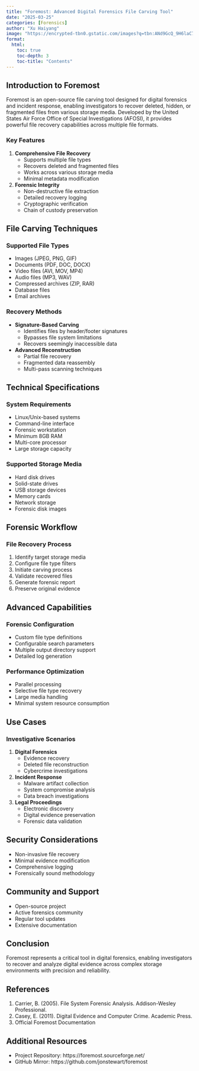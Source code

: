 ```yaml
---
title: "Foremost: Advanced Digital Forensics File Carving Tool"
date: "2025-03-25"
categories: [Forensics]
author: "Xu Haiyang"
image: "https://encrypted-tbn0.gstatic.com/images?q=tbn:ANd9GcQ_9H6laC7UNgOgVXuv4foiGdfwKMFj71h5UA&s"
format:
  html:
    toc: true
    toc-depth: 3
    toc-title: "Contents"
---
```


## Introduction to Foremost

Foremost is an open-source file carving tool designed for digital forensics and incident response, enabling investigators to recover deleted, hidden, or fragmented files from various storage media. Developed by the United States Air Force Office of Special Investigations (AFOSI), it provides powerful file recovery capabilities across multiple file formats.

### Key Features

1.  **Comprehensive File Recovery**
    -   Supports multiple file types
    -   Recovers deleted and fragmented files
    -   Works across various storage media
    -   Minimal metadata modification
2.  **Forensic Integrity**
    -   Non-destructive file extraction
    -   Detailed recovery logging
    -   Cryptographic verification
    -   Chain of custody preservation

## File Carving Techniques

### Supported File Types

-   Images (JPEG, PNG, GIF)
-   Documents (PDF, DOC, DOCX)
-   Video files (AVI, MOV, MP4)
-   Audio files (MP3, WAV)
-   Compressed archives (ZIP, RAR)
-   Database files
-   Email archives

### Recovery Methods

-   **Signature-Based Carving**
    -   Identifies files by header/footer signatures
    -   Bypasses file system limitations
    -   Recovers seemingly inaccessible data
-   **Advanced Reconstruction**
    -   Partial file recovery
    -   Fragmented data reassembly
    -   Multi-pass scanning techniques

## Technical Specifications

### System Requirements

-   Linux/Unix-based systems
-   Command-line interface
-   Forensic workstation
-   Minimum 8GB RAM
-   Multi-core processor
-   Large storage capacity

### Supported Storage Media

-   Hard disk drives
-   Solid-state drives
-   USB storage devices
-   Memory cards
-   Network storage
-   Forensic disk images

## Forensic Workflow

### File Recovery Process

1.  Identify target storage media
2.  Configure file type filters
3.  Initiate carving process
4.  Validate recovered files
5.  Generate forensic report
6.  Preserve original evidence

## Advanced Capabilities

### Forensic Configuration

-   Custom file type definitions
-   Configurable search parameters
-   Multiple output directory support
-   Detailed log generation

### Performance Optimization

-   Parallel processing
-   Selective file type recovery
-   Large media handling
-   Minimal system resource consumption

## Use Cases

### Investigative Scenarios

1.  **Digital Forensics**
    -   Evidence recovery
    -   Deleted file reconstruction
    -   Cybercrime investigations
2.  **Incident Response**
    -   Malware artifact collection
    -   System compromise analysis
    -   Data breach investigations
3.  **Legal Proceedings**
    -   Electronic discovery
    -   Digital evidence preservation
    -   Forensic data validation

## Security Considerations

-   Non-invasive file recovery
-   Minimal evidence modification
-   Comprehensive logging
-   Forensically sound methodology

## Community and Support

-   Open-source project
-   Active forensics community
-   Regular tool updates
-   Extensive documentation

## Conclusion

Foremost represents a critical tool in digital forensics, enabling investigators to recover and analyze digital evidence across complex storage environments with precision and reliability.

## References

1.  Carrier, B. (2005). File System Forensic Analysis. Addison-Wesley Professional.
2.  Casey, E. (2011). Digital Evidence and Computer Crime. Academic Press.
3.  Official Foremost Documentation

## Additional Resources

-   Project Repository: https://foremost.sourceforge.net/
-   GitHub Mirror: https://github.com/jonstewart/foremost
